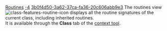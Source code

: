 [[Property:title|Routines]]
[[Property:weight|-4]]
[[Property:uuid|3b0f4d50-3a62-37ca-fa36-20c606abb9e3]]
The routines view  [[Image:class-features-routine-icon]] displays all the routine signatures of the current class, including inherited routines. <br/>
It is available through the '''Class''' tab of the [[EiffelStudio window overview|context tool]]. 


{{seealso|<br/>
[[Attributes|Attributes]]  }}




